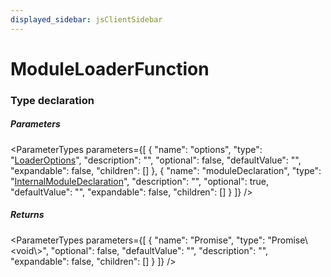 ```yaml
---
displayed_sidebar: jsClientSidebar
---
```



# ModuleLoaderFunction

### Type declaration

##### Parameters

<ParameterTypes parameters={[
  {
    "name": "options",
    "type": "[LoaderOptions](internal.internal-1.ModulesSdkTypes.LoaderOptions.mdx)",
    "description": "",
    "optional": false,
    "defaultValue": "",
    "expandable": false,
    "children": []
  },
  {
    "name": "moduleDeclaration",
    "type": "[InternalModuleDeclaration](internal.internal-1.ModulesSdkTypes.InternalModuleDeclaration.mdx)",
    "description": "",
    "optional": true,
    "defaultValue": "",
    "expandable": false,
    "children": []
  }
]} />

##### Returns

<ParameterTypes parameters={[
  {
    "name": "Promise",
    "type": "Promise\\&#60;void\\&#62;",
    "optional": false,
    "defaultValue": "",
    "description": "",
    "expandable": false,
    "children": []
  }
]} />
